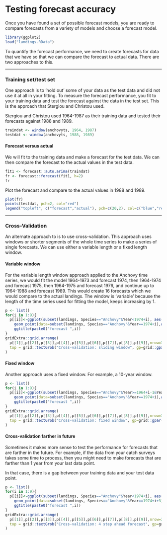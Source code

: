 # Testing forecast accuracy {#perf-testing}

Once you have found a set of possible forecast models, you are ready to compare forecasts from a variety of models and choose a forecast model.  
```r
library(ggplot2)
load("landings.RData")
```

To quantify the forecast performance, we need to create forecasts for data that we have so that we can compare the forecast to actual data.  There are two approaches to this.

---

### Training set/test set

One approach is to 'hold out' some of your data as the test data and did not use it at all in your fitting.  To measure the forecast performance, you fit to your training data and test the forecast against the data in the test set.  This is the approach that Stergiou and Christou used.

Stergiou and Christou used 1964-1987 as their training data and tested their forecasts against 1988 and 1989.  

```r
traindat <- window(anchovyts, 1964, 1987)
testdat <- window(anchovyts, 1988, 1989)
```

#### Forecast versus actual {-}

We will fit to the training data and make a forecast for the test data.  We can then compare the forecast to the actual values in the test data.

```r
fit1 <- forecast::auto.arima(traindat)
fr <- forecast::forecast(fit1, h=2)
fr
```

Plot the forecast and compare to the actual values in 1988 and 1989.

```r
plot(fr)
points(testdat, pch=2, col="red")
legend("topleft", c("forecast","actual"), pch=c(20,2), col=c("blue","red"))
```

---

### Cross-Validation

An alternate approach to is to use cross-validation.  This approach uses windows or shorter segments of the whole time series to make a series of single forecasts.  We can use either a variable length or a fixed length window.

#### Variable window {-}

For the variable length window approach applied to  the Anchovy time series, we would fit the model 1964-1973 and forecast 1974, then 1964-1974 and forecast 1975, then 1964-1975 and forecast 1976, and continue up to 1964-1988 and forecast 1989.  This would create 16 forecasts which we would compare to the actual landings.  The window is 'variable' because the length of the time series used for fitting the model, keeps increasing by 1.

```r
p <- list()
for(i in 1:9){
  p[[i]]<-ggplot(subset(landings, Species=="Anchovy"&Year<1974+i), aes(x=Year, y=log.metric.tons))+geom_point()+ylab("landings")+xlab("")+xlim(1964,1990)+ylim(8,12)+
    geom_point(data=subset(landings, Species=="Anchovy"&Year==1974+i),aes(x=Year,y=log.metric.tons),color="red") +
    ggtitle(paste0("forecast ",i))
}
gridExtra::grid.arrange(
  p[[1]],p[[2]],p[[3]],p[[4]],p[[5]],p[[6]],p[[7]],p[[8]],p[[9]],nrow=3,
  top = grid::textGrob("Cross-validation: sliding window", gp=grid::gpar(fontsize=20,font=3))
)
```

#### Fixed window {-}

Another approach uses a fixed window.  For example, a 10-year window.

```r
p <- list()
for(i in 1:9){
  p[[i]]<-ggplot(subset(landings, Species=="Anchovy"&Year>=1964+i-1&Year<1974+i), aes(x=Year, y=log.metric.tons))+geom_point()+ylab("landings")+xlab("")+xlim(1964,1990)+ylim(8,12)+
    geom_point(data=subset(landings, Species=="Anchovy"&Year==1974+i),aes(x=Year,y=log.metric.tons),color="red") +
    ggtitle(paste0("forecast ",i))
}
gridExtra::grid.arrange(
  p[[1]],p[[2]],p[[3]],p[[4]],p[[5]],p[[6]],p[[7]],p[[8]],p[[9]],nrow=3,
  top = grid::textGrob("Cross-validation: fixed window", gp=grid::gpar(fontsize=20,font=3))
)
```

#### Cross-validation farther in future {-}

Sometimes it makes more sense to test the performance for forecasts that are farther in the future.  For example, if the data from your catch surveys takes some time to process, then you might need to make forecasts that are farther than 1 year from your last data point.

In that case, there is a gap between your training data and your test data point.

```r
p <- list()
for(i in 1:9){
  p[[i]]<-ggplot(subset(landings, Species=="Anchovy"&Year<1974+i), aes(x=Year, y=log.metric.tons))+geom_point()+ylab("landings")+xlab("")+xlim(1964,1990)+ylim(8,12)+
    geom_point(data=subset(landings, Species=="Anchovy"&Year==1974+i+3),aes(x=Year,y=log.metric.tons),color="red") +
    ggtitle(paste0("forecast ",i))
}
gridExtra::grid.arrange(
  p[[1]],p[[2]],p[[3]],p[[4]],p[[5]],p[[6]],p[[7]],p[[8]],p[[9]],nrow=3,
  top = grid::textGrob("Cross-validation: 4 step ahead forecast", gp=grid::gpar(fontsize=20,font=3))
)
```
